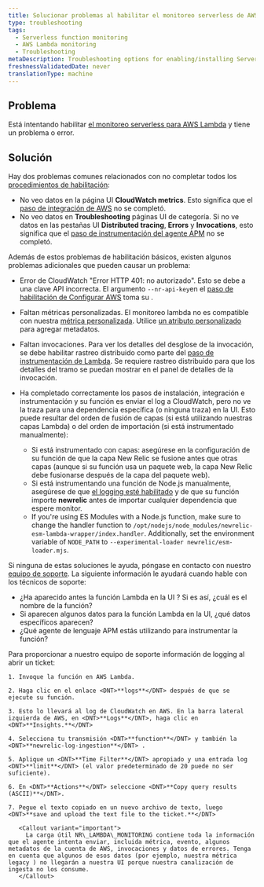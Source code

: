 ```yaml
---
title: Solucionar problemas al habilitar el monitoreo serverless de AWS Lambda
type: troubleshooting
tags:
  - Serverless function monitoring
  - AWS Lambda monitoring
  - Troubleshooting
metaDescription: Troubleshooting options for enabling/installing Serverless monitoring for AWS Lambda.
freshnessValidatedDate: never
translationType: machine
---
```


## Problema

Está intentando habilitar [el monitoreo serverless para AWS Lambda](/docs/serverless-function-monitoring/aws-lambda-monitoring/get-started/introduction-new-relic-monitoring-aws-lambda) y tiene un problema o error.

## Solución

Hay dos problemas comunes relacionados con no completar todos los [procedimientos de habilitación](/docs/serverless-function-monitoring/aws-lambda-monitoring/get-started/enable-new-relic-monitoring-aws-lambda):

* No veo datos en la página UI <DNT>**CloudWatch metrics**</DNT>. Esto significa que el [paso de integración de AWS](/docs/serverless-function-monitoring/aws-lambda-monitoring/get-started/enable-new-relic-monitoring-aws-lambda#connect-aws) no se completó.
* No veo datos en <DNT>**Troubleshooting**</DNT> páginas UI de categoría. Si no ve datos en las pestañas UI <DNT>**Distributed tracing**</DNT>, <DNT>**Errors**</DNT> y <DNT>**Invocations**</DNT>, esto significa que el [paso de instrumentación del agente APM](/docs/serverless-function-monitoring/aws-lambda-monitoring/get-started/enable-new-relic-monitoring-aws-lambda#instrument-lambda) no se completó.

Además de estos problemas de habilitación básicos, existen algunos problemas adicionales que pueden causar un problema:

* Error de CloudWatch &quot;Error HTTP 401: no autorizado&quot;. Esto se debe a una clave API incorrecta. El argumento `--nr-api-key`en el [paso de habilitación de Configurar AWS](/docs/serverless-function-monitoring/aws-lambda-monitoring/get-started/enable-new-relic-monitoring-aws-lambda#connect-aws) toma su <InlinePopover type="userKey" />.

* Faltan métricas personalizadas. El monitoreo lambda no es compatible con nuestra [métrica personalizada](/docs/agents/manage-apm-agents/agent-data/collect-custom-metrics). Utilice [un atributo personalizado](/docs/agents/manage-apm-agents/agent-data/collect-custom-attributes) para agregar metadatos.

* Faltan invocaciones. Para ver los detalles del desglose de la invocación, se debe habilitar rastreo distribuido como parte del [paso de instrumentación de Lambda](/docs/serverless-function-monitoring/aws-lambda-monitoring/get-started/enable-new-relic-monitoring-aws-lambda#instrument-lambda). Se requiere rastreo distribuido para que los detalles del tramo se puedan mostrar en el panel de detalles de la invocación.

* Ha completado correctamente los pasos de instalación, integración e instrumentación y su función es enviar el log a CloudWatch, pero no ve la traza para una dependencia específica (o ninguna traza) en la UI. Esto puede resultar del orden de fusión de capas (si está utilizando nuestras capas Lambda) o del orden de importación (si está instrumentado manualmente):

  * Si está instrumentado con capas: asegúrese en la configuración de su función de que la capa New Relic se fusione antes que otras capas (aunque si su función usa un paquete web, la capa New Relic debe fusionarse después de la capa del paquete web).
  * Si está instrumentando una función de Node.js manualmente, asegúrese de que [el logging esté habilitado](/docs/apm/agents/nodejs-agent/installation-configuration/nodejs-agent-configuration/#logging_config) y de que su función importe <DNT>**newrelic**</DNT> antes de importar cualquier dependencia que espere monitor.
  * If you&apos;re using ES Modules with a Node.js function, make sure to change the handler function to `/opt/nodejs/node_modules/newrelic-esm-lambda-wrapper/index.handler`. Additionally, set the environment variable of `NODE_PATH` to `--experimental-loader newrelic/esm-loader.mjs`.

Si ninguna de estas soluciones le ayuda, póngase en contacto con nuestro [equipo de soporte](https://support.newrelic.com/). La siguiente información le ayudará cuando hable con los técnicos de soporte:

* ¿Ha aparecido antes la función Lambda en la UI ? Si es así, ¿cuál es el nombre de la función?
* Si aparecen algunos datos para la función Lambda en la UI, ¿qué datos específicos aparecen?
* ¿Qué agente de lenguaje APM estás utilizando para instrumentar la función?

<CollapserGroup>
  <Collapser id="attach-logs" title="Recomendado: Adjunte su log de CloudWatch al ticket">
    Para proporcionar a nuestro equipo de soporte información de logging al abrir un ticket:

    1. Invoque la función en AWS Lambda.

    2. Haga clic en el enlace <DNT>**logs**</DNT> después de que se ejecute su función.

    3. Esto lo llevará al log de CloudWatch en AWS. En la barra lateral izquierda de AWS, en <DNT>**Logs**</DNT>, haga clic en <DNT>**Insights.**</DNT>

    4. Selecciona tu transmisión <DNT>**function**</DNT> y también la <DNT>**newrelic-log-ingestion**</DNT> .

    5. Aplique un <DNT>**Time Filter**</DNT> apropiado y una entrada log <DNT>**limit**</DNT> (el valor predeterminado de 20 puede no ser suficiente).

    6. En <DNT>**Actions**</DNT> seleccione <DNT>**Copy query results (ASCII)**</DNT>.

    7. Pegue el texto copiado en un nuevo archivo de texto, luego <DNT>**save and upload the text file to the ticket.**</DNT>

       <Callout variant="important">
         La carga útil NR\_LAMBDA\_MONITORING contiene toda la información que el agente intenta enviar, incluida métrica, evento, algunos metadatos de la cuenta de AWS, invocaciones y datos de errores. Tenga en cuenta que algunos de esos datos (por ejemplo, nuestra métrica legacy ) no llegarán a nuestra UI porque nuestra canalización de ingesta no los consume.
       </Callout>
  </Collapser>
</CollapserGroup>